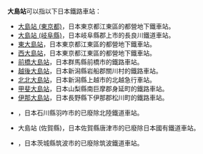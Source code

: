 {{NoteTA
|T=zh-hans:大岛站;zh-hk:大島站;zh-tw:大島車站;
|1=zh-hans:大岛站;zh-hk:大島站;zh-tw:大島車站;
}}
'''大島站'''可以指以下日本鐵路車站：
* [[大島站_(東京都)|大島站 (東京都)]]，日本東京都江東區的都營地下鐵車站。
* [[大島站_(岐阜縣)|大島站 (岐阜縣)]]，日本岐阜縣郡上市的長良川鐵道車站。
* [[東大島站|東大島站]]，日本東京都江東區的都營地下鐵車站。
* [[西大島站|西大島站]]，日本東京都江東區的都營地下鐵車站。
* [[前橋大島站|前橋大島站]]，日本群馬縣前橋市的鐵路車站。
* [[越後大島站|越後大島站]]，日本新潟縣岩船郡關川村的鐵路車站。
* [[北北大島站|北北大島站]]，日本新潟縣上越市的北越急行車站。
* [[甲斐大島站|甲斐大島站]]，日本山梨縣南巨摩郡身延町的鐵路車站。
* [[伊那大島站|伊那大島站]]，日本長野縣下伊那郡松川町的鐵路車站。
* {{link-ja|大島站 (石川縣)|大島駅 (石川県)}}，日本石川縣羽咋市的已廢除北陸鐵道車站。
* 大島站 (佐賀縣)，日本佐賀縣唐津市的已廢除日本國有鐵道車站。
* {{link-ja|上大島站|上大島駅}}，日本茨城縣筑波市的已廢除筑波鐵道車站。
{{disambig|cat=三字車站名消歧義}}